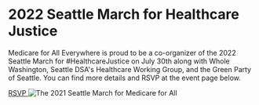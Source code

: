 
<Layout pageTitle="Seattle, WA" activeHeaderLink="March" sidebarLinks={MarchSidebarLinks}>

# 2022 Seattle March for Healthcare Justice

Medicare for All Everywhere is proud to be a co-organizer of the 2022 Seattle March for #HealthcareJustice on July 30th along with Whole Washington, Seattle DSA's Healthcare Working Group, and the Green Party of Seattle. You can find more details and RSVP at the event page below.

<a className='button' href='https://actionnetwork.org/events/save-the-date-march-for-healthcare-justice-celebrating-57-years-of-medicare' target='_blank'>
  RSVP
</a>

<img src='https://can2-prod.s3.amazonaws.com/events/photos/001/181/459/original/march.jpg' alt='The 2021 Seattle March for Medicare for All'/>

</Layout>